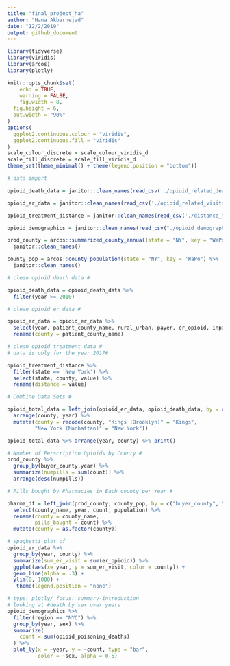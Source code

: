 ```yaml
---
title: "final_project_ha"
author: "Hana Akbarnejad"
date: "12/2/2019"
output: github_document
---
```


```r
library(tidyverse)
library(viridis)
library(arcos)
library(plotly)

knitr::opts_chunk$set(
	echo = TRUE,
	warning = FALSE,
	fig.width = 8,
  fig.height = 6,
  out.width = "90%"
)
options(
  ggplot2.continuous.colour = "viridis",
  ggplot2.continuous.fill = "viridis"
)
scale_colour_discrete = scale_colour_viridis_d
scale_fill_discrete = scale_fill_viridis_d
theme_set(theme_minimal() + theme(legend.position = "bottom"))
```

```r
# data import

opioid_death_data = janitor::clean_names(read_csv('./opioid_related_deaths.csv'))

opioid_er_data = janitor::clean_names(read_csv('./opioid_related_visits.csv'))

opioid_treatment_distance = janitor::clean_names(read_csv('./distance_to_treatment.csv'))

opioid_demographics = janitor::clean_names(read_csv("./opioid_demographics.csv"))
```

```r

prod_county = arcos::summarized_county_annual(state = "NY", key = "WaPo") %>% 
  janitor::clean_names()

county_pop = arcos::county_population(state = "NY", key = "WaPo") %>% 
  janitor::clean_names()
```

```r

# clean opioid death data #

opioid_death_data = opioid_death_data %>% 
  filter(year >= 2010) 

# clean opioid er data #

opioid_er_data = opioid_er_data %>% 
  select(year, patient_county_name, rural_urban, payer, er_opioid, inpatient_total_opioid, er_inpatient_total_opioid, outpatient_opioid, overall_opioid) %>%
  rename(county = patient_county_name)

# clean opioid treatment data #
# data is only for the year 2017#

opioid_treatment_distance %>% 
  filter(state == 'New York') %>%
  select(state, county, value) %>%
  rename(distance = value) 
```

```r

# Combine Data Sets #

opioid_total_data = left_join(opioid_er_data, opioid_death_data, by = c('county', 'year')) %>% 
  arrange(county, year) %>% 
  mutate(county = recode(county, "Kings (Brooklyn)" = "Kings",
         "New York (Manhattan)" = "New York"))

opioid_total_data %>% arrange(year, county) %>% print()
```

```r

# Number of Perscription Opioids by County #
prod_county %>% 
  group_by(buyer_county,year) %>% 
  summarize(numpills = sum(count)) %>% 
  arrange(desc(numpills))

# Pills bought by Pharmacies in Each county per Year #

pharma_df = left_join(prod_county, county_pop, by = c("buyer_county", "year")) %>% 
  select(county_name, year, count, population) %>% 
  rename(county = county_name,
         pills_bought = count) %>% 
  mutate(county = as.factor(county))
```

```r

# spaghetti plot of 
opioid_er_data %>% 
  group_by(year, county) %>% 
  summarize(sum_er_visit = sum(er_opioid)) %>% 
  ggplot(aes(x= year, y = sum_er_visit, color = county)) +
  geom_line(alpha = .3) +
  ylim(0, 1000) +
   theme(legend.position = "none")
```

```r

# type: plotly/ focus: summary-introduction
# looking at #death by sex over years
opioid_demographics %>% 
  filter(region == "NYC") %>% 
  group_by(year, sex) %>% 
  summarize(
    count = sum(opioid_poisoning_deaths)
  ) %>% 
  plot_ly(x = ~year, y = ~count, type = "bar",
          color = ~sex, alpha = 0.5)
```

